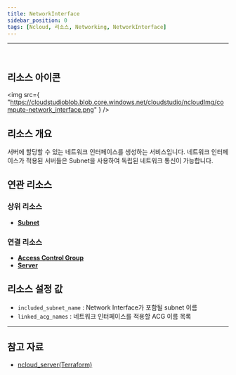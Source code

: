 ```yaml
---
title: NetworkInterface
sidebar_position: 0
tags: [Ncloud, 리소스, Networking, NetworkInterface]
---
```


<hr />
<br />

## 리소스 아이콘

<img
    src={
        "https://cloudstudioblob.blob.core.windows.net/cloudstudio/ncloudImg/compute-network_interface.png"
    }
/>

## 리소스 개요

서버에 할당할 수 있는 네트워크 인터페이스를 생성하는 서비스입니다. 네트워크 인터페이스가 적용된 서버들은 Subnet을 사용하여 독립된 네트워크 통신이 가능합니다.

## 연관 리소스

### 상위 리소스

-   [**Subnet**](https://docs.cstudio.app/docs/resource/ncloud/Network/Subnet)

### 연결 리소스

-   [**Access Control Group**](https://docs.cstudio.app/docs/resource/ncloud/Compute/AccessControlGroup)
-   [**Server**](https://docs.cstudio.app/docs/resource/ncloud/Compute/Server)

## 리소스 설정 값

-   `included_subnet_name` : Network Interface가 포함될 subnet 이름
-   `linked_acg_names` : 네트워크 인터페이스를 적용할 ACG 이름 목록


---

## 참고 자료


-   [ncloud_server(Terraform)](https://registry.terraform.io/providers/NaverCloudPlatform/ncloud/latest/docs/resources/network_interface)
